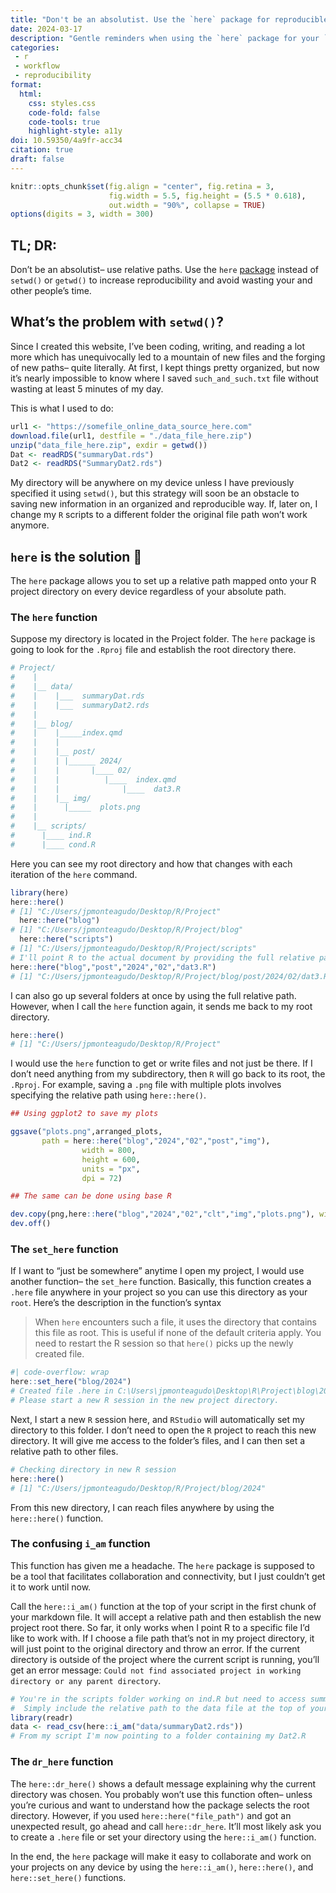 ```yaml
---
title: "Don't be an absolutist. Use the `here` package for reproducible workflows"
date: 2024-03-17
description: "Gentle reminders when using the `here` package for your `RStudio` projects"
categories:
 - r
 - workflow
 - reproducibility
format:
  html:
    css: styles.css
    code-fold: false
    code-tools: true
    highlight-style: a11y
doi: 10.59350/4a9fr-acc34
citation: true
draft: false
---
```


```r
knitr::opts_chunk$set(fig.align = "center", fig.retina = 3,
                      fig.width = 5.5, fig.height = (5.5 * 0.618),
                      out.width = "90%", collapse = TRUE)
options(digits = 3, width = 300)
```

## TL; DR:

Don't be an absolutist– use relative paths. Use the `here` [package](https://here.r-lib.org/) instead of `setwd()` or `getwd()` to increase reproducibility and avoid wasting your and other people's time.

## What's the problem with `setwd()`?

Since I created this website, I've been coding, writing, and reading a lot more which has unequivocally led to a mountain of new files and the forging of new paths– quite literally. At first, I kept things pretty organized, but now it's nearly impossible to know where I saved `such_and_such.txt` file without wasting at least 5 minutes of my day.

This is what I used to do:

```r
url1 <- "https://somefile_online_data_source_here.com"
download.file(url1, destfile = "./data_file_here.zip")
unzip("data_file_here.zip", exdir = getwd())
Dat <- readRDS("summaryDat.rds")
Dat2 <- readRDS("SummaryDat2.rds")
```

 My directory will be anywhere on my device unless I have previously specified it using `setwd()`, but this strategy will soon be an obstacle to saving new information in an organized and reproducible way. If, later on, I change my `R` scripts to a different folder the original file path won't work anymore.

## `here` is the solution 📁

The `here` package allows you to set up a relative path mapped onto your R project directory on every device regardless of your absolute path.

### The `here` function

Suppose my directory is located in the Project folder. The `here` package is going to look for the `.Rproj` file and establish the root directory there.

```r
# Project/
#    |
#    |__ data/
#    |	  |___	summaryDat.rds
#    |	  |___	summaryDat2.rds
#    |
#    |__ blog/
#    |	  |_____index.qmd
#    |    |
#    |	  |__ post/
#    |	  |	|______	2024/
#    |	  |		  |____	02/
#    |	  |			 |____	index.qmd
#    |    |     		 |____	dat3.R
#    |	  |__ img/
#    |		|_____	plots.png
#    |
#    |__ scripts/
#	   |____ ind.R
#	   |____ cond.R
```



Here you can see my root directory and how that changes with each iteration of the `here` command.

```r
library(here)
here::here()
# [1] "C:/Users/jpmonteagudo/Desktop/R/Project"
  here::here("blog")
# [1] "C:/Users/jpmonteagudo/Desktop/R/Project/blog"
  here::here("scripts")
# [1] "C:/Users/jpmonteagudo/Desktop/R/Project/scripts"
# I'll point R to the actual document by providing the full relative path
here::here("blog","post","2024","02","dat3.R")
# [1] "C:/Users/jpmonteagudo/Desktop/R/Project/blog/post/2024/02/dat3.R"
```

I can also go up several folders at once by using the full relative path. However, when I call the `here` function again, it sends me back to my root directory.

```r
here::here()
# [1] "C:/Users/jpmonteagudo/Desktop/R/Project"
```

I would use the `here` function to get or write files and not just be there. If I don't need anything from my subdirectory, then `R` will go back to its root, the `.Rproj`. For example, saving a `.png` file with multiple plots involves specifying the relative path using `here::here()`.

```r

## Using ggplot2 to save my plots

ggsave("plots.png",arranged_plots, 
       path = here::here("blog","2024","02","post","img"),
                width = 800,
                height = 600,
                units = "px",
                dpi = 72)

## The same can be done using base R

dev.copy(png,here::here("blog","2024","02","clt","img","plots.png"), width = 800, height = 600)
dev.off()
```

### The `set_here` function

If I want to “just be somewhere” anytime I open my project, I would use another function– the `set_here` function. Basically, this function creates a `.here` file anywhere in your project so you can use this directory as your `root`. Here's the description in the function's syntax

> When `here` encounters such a file, it uses the directory that contains this file as root. This is useful if none of the default criteria apply. You need to restart the R session so that `here()` picks up the newly created file.

```r
#| code-overflow: wrap
here::set_here("blog/2024")
# Created file .here in C:\Users\jpmonteagudo\Desktop\R\Project\blog\2024. 
# Please start a new R session in the new project directory.
```

Next, I start a new `R` session here, and `RStudio` will automatically set my directory to this folder. I don't need to open the `R` project to reach this new directory. It will give me access to the folder's files, and I can then set a relative path to other files.

```r
# Checking directory in new R session
here::here()
# [1] "C:/Users/jpmonteagudo/Desktop/R/Project/blog/2024"
```

From this new directory, I can reach files anywhere by using the `here::here()` function.

### The confusing `i_am` function

This function has given me a headache. The `here` package is supposed to be a tool that facilitates collaboration and connectivity, but I just couldn't get it to work until now.

Call the `here::i_am()` function at the top of your script in the first chunk of your markdown file. It will accept a relative path and then establish the new project root there. So far, it only works when I point R to a specific file I'd like to work with. If I choose a file path that's not in my project directory, it will just point to the original directory and throw an error. If the current directory is outside of the project where the current script is running, you'll get an error message: `Could not find associated project in working directory or any parent directory`. 

```         r
# You're in the scripts folder working on ind.R but need to access summaryDat2.rds.
#  Simply include the relative path to the data file at the top of your script:
library(readr)
data <- read_csv(here::i_am("data/summaryDat2.rds"))
# From my script I'm now pointing to a folder containing my Dat2.R
```

### The `dr_here` function

 The `here::dr_here()` shows a default message explaining why the current directory was chosen. You probably won't use this function often– unless you're curious and want to understand how the package selects the root directory. However, if you used `here::here("file_path")` and got an unexpected result, go ahead and call `here::dr_here`. It'll most likely ask you to create a `.here` file or set your directory using the `here::i_am()` function. 

In the end, the `here` package will make it easy to collaborate and work on your projects on any device by using the `here::i_am()`, `here::here()`, and `here::set_here()` functions. 
